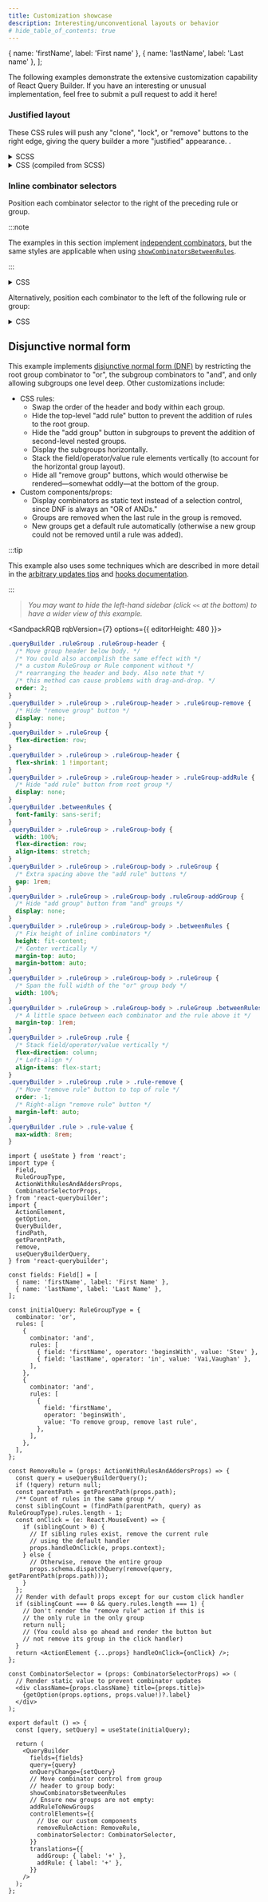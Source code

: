 ```yaml
---
title: Customization showcase
description: Interesting/unconventional layouts or behavior
# hide_table_of_contents: true
---
```



  { name: 'firstName', label: 'First name' },
  { name: 'lastName', label: 'Last name' },
];

The following examples demonstrate the extensive customization capability of React Query Builder. If you have an interesting or unusual implementation, feel free to submit a pull request to add it here!

### Justified layout

These CSS rules will push any "clone", "lock", or "remove" buttons to the right edge, giving the query builder a more "justified" appearance. <DemoLink option="justifiedLayout" text="The demo has an option to enable this technique" />.

<details>
  <summary>SCSS</summary>

```scss
.queryBuilder {
  .ruleGroup-addGroup {
    & + button.ruleGroup-cloneGroup,
    & + button.ruleGroup-lock,
    & + button.ruleGroup-remove {
      margin-left: auto !important;
    }
  }
  .rule-operators,
  .rule-value {
    & + button.rule-cloneRule,
    & + button.rule-lock,
    & + button.rule-remove {
      margin-left: auto !important;
    }
  }
}
```

</details>

<details>
  <summary>CSS (compiled from SCSS)</summary>

```css
.queryBuilder .ruleGroup-addGroup + button.ruleGroup-cloneGroup,
.queryBuilder .ruleGroup-addGroup + button.ruleGroup-lock,
.queryBuilder .ruleGroup-addGroup + button.ruleGroup-remove,
.queryBuilder .rule-operators + button.rule-cloneRule,
.queryBuilder .rule-operators + button.rule-lock,
.queryBuilder .rule-operators + button.rule-remove,
.queryBuilder .rule-value + button.rule-cloneRule,
.queryBuilder .rule-value + button.rule-lock,
.queryBuilder .rule-value + button.rule-remove {
  margin-left: auto !important;
}
```

</details>

<BrowserWindow>
  <div className="justifiedLayout">
    <QueryBuilderEmbed
      fields={fields}
      showLockButtons
      showCloneButtons
      defaultQuery={{
        combinator: 'and',
        rules: [
          { field: 'firstName', operator: 'beginsWith', value: 'Stev' },
          {
            combinator: 'or',
            rules: [
              { field: 'lastName', operator: '=', value: 'Vai' },
              { field: 'lastName', operator: '=', value: 'Vaughan' },
              { field: 'lastName', operator: '=', value: 'Martin' },
            ],
          },
          { field: 'firstName', operator: 'null', value: null },
        ],
      }}
    />
  </div>
</BrowserWindow>

### Inline combinator selectors

Position each combinator selector to the right of the preceding rule or group.

:::note

The examples in this section implement [independent combinators](../components/querybuilder#independent-combinators), but the same styles are applicable when using [`showCombinatorsBetweenRules`](../components/querybuilder#showcombinatorsbetweenrules).

:::

<details>
  <summary>CSS</summary>

```css
.ruleGroup-body {
  /* Override the default flex layout */
  display: grid !important;
  /* Allow the left-hand column (the rule/subgroup) to expand as needed */
  /* Collapse the right-hand column (the combinator) to the width of the content */
  grid-template-columns: auto min-content;
  /* Keep the combinator aligned with the bottom of the rule/subgroup */
  align-items: end;
}
```

</details>

<BrowserWindow>
  <QueryBuilderEmbed
    fields={fields}
    controlClassnames={{ body: 'inline-indycomb' }}
    defaultQuery={{
      rules: [
        { field: 'firstName', operator: 'beginsWith', value: 'Stev' },
        'and',
        {
          rules: [
            { field: 'lastName', operator: '=', value: 'Vai' },
            'or',
            { field: 'lastName', operator: '=', value: 'Vaughan' },
            'or',
            { field: 'lastName', operator: '=', value: 'Martin' },
          ],
        },
        'or',
        { field: 'firstName', operator: 'null', value: null },
      ],
    }}
  />
</BrowserWindow>

Alternatively, position each combinator to the left of the following rule or group:

<details>
  <summary>CSS</summary>

```css
.ruleGroup-body {
  /* Override the default flex layout */
  display: grid !important;
  /* Allow the right-hand column (the rule/subgroup) to expand as needed */
  /* Collapse the left-hand column (the combinator) to the width of the content */
  grid-template-columns: min-content auto;
  /* Keep the combinator aligned with the top of the rule/subgroup */
  align-items: start;
}

/* Indent the first rule/subgroup since it has no preceding combinator */
.ruleGroup-body > .rule:first-child:not(:only-child),
.ruleGroup-body > .ruleGroup:first-child:not(:only-child) {
  grid-column-start: 2;
}
```

</details>

<BrowserWindow>
  <QueryBuilderEmbed
    fields={fields}
    controlClassnames={{ body: 'inline-indycomb-left' }}
    defaultQuery={{
      rules: [
        { field: 'firstName', operator: 'beginsWith', value: 'Stev' },
        'and',
        {
          rules: [
            { field: 'lastName', operator: '=', value: 'Vai' },
            'or',
            { field: 'lastName', operator: '=', value: 'Vaughan' },
            'or',
            { field: 'lastName', operator: '=', value: 'Martin' },
          ],
        },
        'or',
        { field: 'firstName', operator: 'null', value: null },
      ],
    }}
  />
</BrowserWindow>

## Disjunctive normal form

This example implements [disjunctive normal form (DNF)](https://en.wikipedia.org/wiki/Disjunctive_normal_form) by restricting the root group combinator to "or", the subgroup combinators to "and", and only allowing subgroups one level deep. Other customizations include:

- CSS rules:
  - Swap the order of the header and body within each group.
  - Hide the top-level "add rule" button to prevent the addition of rules to the root group.
  - Hide the "add group" button in subgroups to prevent the addition of second-level nested groups.
  - Display the subgroups horizontally.
  - Stack the field/operator/value rule elements vertically (to account for the horizontal group layout).
  - Hide all "remove group" buttons, which would otherwise be rendered—somewhat oddly—at the bottom of the group.
- Custom components/props:
  - Display combinators as static text instead of a selection control, since DNF is always an "OR of ANDs."
  - Groups are removed when the last rule in the group is removed.
  - New groups get a default rule automatically (otherwise a new group could not be removed until a rule was added).

:::tip

This example also uses some techniques which are described in more detail in the [arbitrary updates tips](./arbitrary-updates) and [hooks documentation](../utils/hooks#usequerybuilderquery).

:::

> _You may want to hide the left-hand sidebar (click `<<` at the bottom) to have a wider view of this example._

<SandpackRQB rqbVersion={7} options={{ editorHeight: 480 }}>

```css
.queryBuilder .ruleGroup .ruleGroup-header {
  /* Move group header below body. */
  /* You could also accomplish the same effect with */
  /* a custom RuleGroup or Rule component without */
  /* rearranging the header and body. Also note that */
  /* this method can cause problems with drag-and-drop. */
  order: 2;
}
.queryBuilder > .ruleGroup > .ruleGroup-header > .ruleGroup-remove {
  /* Hide "remove group" button */
  display: none;
}
.queryBuilder > .ruleGroup {
  flex-direction: row;
}
.queryBuilder > .ruleGroup > .ruleGroup-header {
  flex-shrink: 1 !important;
}
.queryBuilder > .ruleGroup > .ruleGroup-header > .ruleGroup-addRule {
  /* Hide "add rule" button from root group */
  display: none;
}
.queryBuilder .betweenRules {
  font-family: sans-serif;
}
.queryBuilder > .ruleGroup > .ruleGroup-body {
  width: 100%;
  flex-direction: row;
  align-items: stretch;
}
.queryBuilder > .ruleGroup > .ruleGroup-body > .ruleGroup {
  /* Extra spacing above the "add rule" buttons */
  gap: 1rem;
}
.queryBuilder > .ruleGroup > .ruleGroup-body .ruleGroup-addGroup {
  /* Hide "add group" button from "and" groups */
  display: none;
}
.queryBuilder > .ruleGroup > .ruleGroup-body > .betweenRules {
  /* Fix height of inline combinators */
  height: fit-content;
  /* Center vertically */
  margin-top: auto;
  margin-bottom: auto;
}
.queryBuilder > .ruleGroup > .ruleGroup-body > .ruleGroup {
  /* Span the full width of the "or" group body */
  width: 100%;
}
.queryBuilder > .ruleGroup > .ruleGroup-body > .ruleGroup .betweenRules {
  /* A little space between each combinator and the rule above it */
  margin-top: 1rem;
}
.queryBuilder > .ruleGroup .rule {
  /* Stack field/operator/value vertically */
  flex-direction: column;
  /* Left-align */
  align-items: flex-start;
}
.queryBuilder > .ruleGroup .rule > .rule-remove {
  /* Move "remove rule" button to top of rule */
  order: -1;
  /* Right-align "remove rule" button */
  margin-left: auto;
}
.queryBuilder .rule > .rule-value {
  max-width: 8rem;
}
```

```tsx
import { useState } from 'react';
import type {
  Field,
  RuleGroupType,
  ActionWithRulesAndAddersProps,
  CombinatorSelectorProps,
} from 'react-querybuilder';
import {
  ActionElement,
  getOption,
  QueryBuilder,
  findPath,
  getParentPath,
  remove,
  useQueryBuilderQuery,
} from 'react-querybuilder';

const fields: Field[] = [
  { name: 'firstName', label: 'First Name' },
  { name: 'lastName', label: 'Last Name' },
];

const initialQuery: RuleGroupType = {
  combinator: 'or',
  rules: [
    {
      combinator: 'and',
      rules: [
        { field: 'firstName', operator: 'beginsWith', value: 'Stev' },
        { field: 'lastName', operator: 'in', value: 'Vai,Vaughan' },
      ],
    },
    {
      combinator: 'and',
      rules: [
        {
          field: 'firstName',
          operator: 'beginsWith',
          value: 'To remove group, remove last rule',
        },
      ],
    },
  ],
};

const RemoveRule = (props: ActionWithRulesAndAddersProps) => {
  const query = useQueryBuilderQuery();
  if (!query) return null;
  const parentPath = getParentPath(props.path);
  /** Count of rules in the same group */
  const siblingCount = (findPath(parentPath, query) as RuleGroupType).rules.length - 1;
  const onClick = (e: React.MouseEvent) => {
    if (siblingCount > 0) {
      // If sibling rules exist, remove the current rule
      // using the default handler
      props.handleOnClick(e, props.context);
    } else {
      // Otherwise, remove the entire group
      props.schema.dispatchQuery(remove(query, getParentPath(props.path)));
    }
  };
  // Render with default props except for our custom click handler
  if (siblingCount === 0 && query.rules.length === 1) {
    // Don't render the "remove rule" action if this is
    // the only rule in the only group
    return null;
    // (You could also go ahead and render the button but
    // not remove its group in the click handler)
  }
  return <ActionElement {...props} handleOnClick={onClick} />;
};

const CombinatorSelector = (props: CombinatorSelectorProps) => (
  // Render static value to prevent combinator updates
  <div className={props.className} title={props.title}>
    {getOption(props.options, props.value!)?.label}
  </div>
);

export default () => {
  const [query, setQuery] = useState(initialQuery);

  return (
    <QueryBuilder
      fields={fields}
      query={query}
      onQueryChange={setQuery}
      // Move combinator control from group
      // header to group body:
      showCombinatorsBetweenRules
      // Ensure new groups are not empty:
      addRuleToNewGroups
      controlElements={{
        // Use our custom components
        removeRuleAction: RemoveRule,
        combinatorSelector: CombinatorSelector,
      }}
      translations={{
        addGroup: { label: '+' },
        addRule: { label: '+' },
      }}
    />
  );
};
```

</SandpackRQB>
